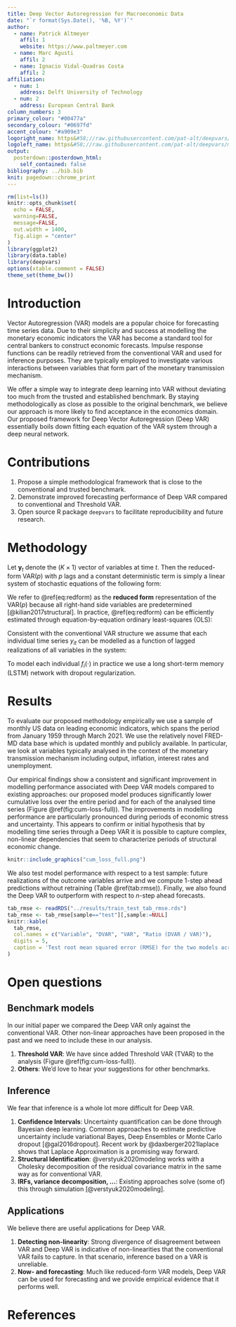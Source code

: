 ```yaml
---
title: Deep Vector Autoregression for Macroeconomic Data
date: "`r format(Sys.Date(), '%B, %Y')`"
author:
  - name: Patrick Altmeyer
    affil: 1
    website: https://www.paltmeyer.com
  - name: Marc Agusti
    affil: 2
  - name: Ignacio Vidal-Quadras Costa
    affil: 2
affiliation:
  - num: 1
    address: Delft University of Technology
  - num: 2
    address: European Central Bank
column_numbers: 3
primary_colour: "#00477a"
secondary_colour: "#0697fd"
accent_colour: "#a909e3"
logoright_name: https&#58;//raw.githubusercontent.com/pat-alt/deepvars/master/www/qr-code.png
logoleft_name: https&#58;//raw.githubusercontent.com/pat-alt/deepvars/master/www/hex.png
output: 
  posterdown::posterdown_html:
    self_contained: false
bibliography: ../bib.bib
knit: pagedown::chrome_print
---
```


```r
rm(list=ls())
knitr::opts_chunk$set(
  echo = FALSE,
  warning=FALSE,
  message=FALSE,
  out.width = 1400,
  fig.align = "center"
)
library(ggplot2)
library(data.table)
library(deepvars)
options(xtable.comment = FALSE)
theme_set(theme_bw())
```

# Introduction

Vector Autoregression (VAR) models are a popular choice for forecasting time series data. Due to their simplicity and success at modelling the monetary economic indicators the VAR has become a standard tool for central bankers to construct economic forecasts. Impulse response functions can be readily retrieved from the conventional VAR and used for inference purposes. They are typically employed to investigate various interactions between variables that form part of the monetary transmission mechanism. 

We offer a simple way to integrate deep learning into VAR without deviating too much from the trusted and established benchmark. By staying methodologically as close as possible to the original benchmark, we believe our approach is more likely to find acceptance in the economics domain. Our proposed framework for Deep Vector Autoregression (Deep VAR) essentially boils down fitting each equation of the VAR system through a deep neural network. 

# Contributions

1. Propose a simple methodological framework that is close to the conventional and trusted benchmark.
2. Demonstrate improved forecasting performance of Deep VAR compared to conventional and Threshold VAR. 
3. Open source R package `deepvars` to facilitate reproducibility and future research.

# Methodology

Let $\mathbf{y}_t$ denote the $(K \times 1)$ vector of variables at time $t$. Then the reduced-form VAR($p$) with $p$ lags and a constant deterministic term is simply a linear system of stochastic equations of the following form:

\begin{equation} 
\begin{aligned}
&& \mathbf{y}_t&=\mathbf{c} + \mathbf{A}_1 \mathbf{y}_{t-1} + \mathbf{A}_2 \mathbf{y}_{t-2} + ... + \mathbf{A}_p \mathbf{y}_{t-p} + \mathbf{u}_t \\
&& \mathbf{u}_t&\sim \mathcal{N}(\mathbf{0},\Sigma_u) \\
\end{aligned}
(\#eq:redform)
\end{equation}

We refer to \@ref(eq:redform) as the **reduced form** representation of the VAR($p$) because all right-hand side variables are predetermined [@kilian2017structural]. In practice, \@ref(eq:redform) can be efficiently estimated through equation-by-equation ordinary least-squares (OLS):

\begin{equation} 
\begin{aligned}
&& y_{it}&=c_i+\sum_{m=1}^{p}\sum_{j=1}^{K}a_{jm}y_{jt-m}+u_{it},&&\forall i=1,...,K\\
\end{aligned}
(\#eq:single-var)
\end{equation}

Consistent with the conventional VAR structure we assume that each individual time series $y_{it}$ can be modelled as a function of lagged realizations of all variables in the system:

\begin{equation} 
\begin{aligned}
&& y_{it}&=f_i\left(\mathbf{y}_{t-1:t-p};\theta\right)+v_{it} &&,&&\forall i=1,...,K \\
\end{aligned}
(\#eq:single-dvar)
\end{equation}

To model each individual $f_i(\cdot)$ in practice we use a long short-term memory (LSTM) network with dropout regularization.

# Results

To evaluate our proposed methodology empirically we use a sample of monthly US data on leading economic indicators, which spans the period from January 1959 through March 2021. We use the relatively novel FRED-MD data base which is updated monthly and publicly available. In particular, we look at variables typically analysed in the context of the monetary transmission mechanism including output, inflation, interest rates and unemployment.

Our empirical findings show a consistent and significant improvement in modelling performance associated with Deep VAR models compared to existing approaches: our proposed model produces significantly lower cumulative loss over the entire period and for each of the analysed time series (Figure \@ref(fig:cum-loss-full)). The improvements in modelling performance are particularly pronounced during periods of economic stress and uncertainty. This appears to confirm or initial hypothesis that by modelling time series through a Deep VAR it is possible to capture complex, non-linear dependencies that seem to characterize periods of structural economic change.

```r
knitr::include_graphics("cum_loss_full.png")
```

We also test model performance with respect to a test sample: future realizations of the outcome variables arrive and we compute 1-step ahead predictions without retraining (Table \@ref(tab:rmse)). Finally, we also found the Deep VAR to outperform with respect to $n$-step ahead forecasts.

```r
tab_rmse <- readRDS("../results/train_test_tab_rmse.rds")
tab_rmse <- tab_rmse[sample=="test"][,sample:=NULL]
knitr::kable(
  tab_rmse, 
  col.names = c("Variable", "DVAR", "VAR", "Ratio (DVAR / VAR)"),
  digits = 5,
  caption = 'Test root mean squared error (RMSE) for the two models across variables.'
) 
```

# Open questions

## Benchmark models

In our initial paper we compared the Deep VAR only against the conventional VAR. Other non-linear approaches have been proposed in the past and we need to include these in our analysis.

1. **Threshold VAR**: We have since added Threshold VAR (TVAR) to the analysis (Figure \@ref(fig:cum-loss-full)).
2. **Others**: We'd love to hear your suggestions for other benchmarks.

## Inference

We fear that inference is a whole lot more difficult for Deep VAR.

1. **Confidence Intervals**: Uncertainty quantification can be done through Bayesian deep learning. Common approaches to estimate predictive uncertainty include variational Bayes, Deep Ensembles or Monte Carlo dropout [@gal2016dropout]. Recent work by @daxberger2021laplace shows that Laplace Approximation is a promising way forward.
2. **Structural Identification**: @verstyuk2020modeling works with a Cholesky decomposition of the residual covariance matrix in the same way as for conventional VAR.
3. **IRFs, variance decomposition, ...**: Existing approaches solve (some of) this through simulation [@verstyuk2020modeling]. 

## Applications

We believe there are useful applications for Deep VAR.

1. **Detecting non-linearity**: Strong divergence of disagreement between VAR and Deep VAR is indicative of non-linearities that the conventional VAR fails to capture. In that scenario, inference based on a VAR is unreliable.
2. **Now- and forecasting**: Much like reduced-form VAR models, Deep VAR can be used for forecasting and we provide empirical evidence that it performs well.

# References
